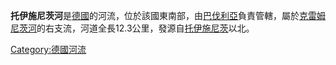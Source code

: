 {{Unreferenced|time=2020-12-18T04:29:07+00:00}}
{{Coord|50|19|12.7|N|11|21|23.3|E|display=title}}

'''托伊施尼茨河'''是[[德國|德國]]的河流，位於該國東南部，由[[巴伐利亞|巴伐利亞]]負責管轄，屬於[[克雷姆尼茨河|克雷姆尼茨河]]的右支流，河道全長12.3公里，發源自[[托伊施尼茨|托伊施尼茨]]以北。

{{Germany-geo-stub}}
[[Category:德國河流|Category:德國河流]]